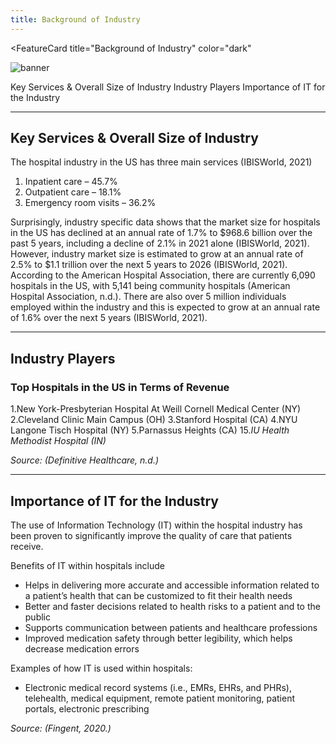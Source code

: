 ```yaml
---
title: Background of Industry
---
```




<FeatureCard
  title="Background of Industry"
  color="dark"
  >

![banner](images/background.jpg)

</FeatureCard>

<AnchorLinks>
  <AnchorLink>Key Services & Overall Size of Industry</AnchorLink>
  <AnchorLink>Industry Players</AnchorLink>
  <AnchorLink>Importance of IT for the Industry</AnchorLink>
</AnchorLinks>

***

## Key Services & Overall Size of Industry

The hospital industry in the US has three main services (IBISWorld, 2021)

1. Inpatient care – 45.7%
2. Outpatient care – 18.1%
3. Emergency room visits – 36.2%

Surprisingly, industry specific data shows that the market size for hospitals in the US has declined at an annual rate of 1.7% to $968.6 billion over the past 5 years, including a decline of 2.1% in 2021 alone (IBISWorld, 2021). However, industry market size is estimated to grow at an annual rate of 2.5% to $1.1 trillion over the next 5 years to 2026 (IBISWorld, 2021).
 
According to the American Hospital Association, there are currently 6,090 hospitals in the US, with 5,141 being community hospitals (American Hospital Association, n.d.). There are also over 5 million individuals employed within the industry and this is expected to grow at an annual rate of 1.6% over the next 5 years (IBISWorld, 2021).

***

## Industry Players

### **Top Hospitals in the US in Terms of Revenue**

1.New York-Presbyterian Hospital At Weill Cornell Medical Center (NY)
2.Cleveland Clinic Main Campus (OH)
3.Stanford Hospital (CA)
4.NYU Langone Tisch Hospital (NY)
5.Parnassus Heights (CA)
15.*IU Health Methodist Hospital (IN)*

*Source: (Definitive Healthcare, n.d.)*

***

## Importance of IT for the Industry

The use of Information Technology (IT) within the hospital industry has been proven to significantly improve the quality of care that patients receive. 

Benefits of IT within hospitals include 
  - Helps in delivering more accurate and accessible information related to a patient’s health that can be customized to fit their health needs
  - Better and faster decisions related to health risks to a patient and to the public 
  - Supports communication between patients and healthcare professions 
  - Improved medication safety through better legibility, which helps decrease medication errors

Examples of how IT is used within hospitals:
  - Electronic medical record systems (i.e., EMRs, EHRs, and PHRs), telehealth, medical equipment, remote patient monitoring, patient portals, electronic prescribing

*Source: (Fingent, 2020.)* 
